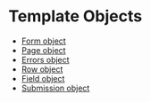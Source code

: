 
# Template Objects

- [Form object](./form)
- [Page object](./page)
- [Errors object](./errors)
- [Row object](./row)
- [Field object](./field)
- [Submission object](./submission)
